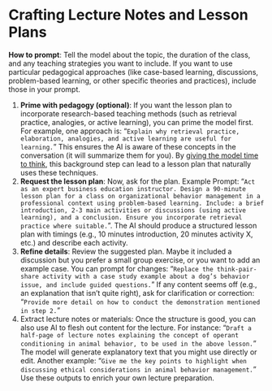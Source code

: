 # Crafting Lecture Notes and Lesson Plans

**How to prompt**: Tell the model about the topic, the duration of the class, and any teaching strategies you want to include. If you want to use particular pedagogical approaches (like case-based learning, discussions, problem-based learning, or other specific theories and practices), include those in your prompt.

1.	**Prime with pedagogy (optional)**: If you want the lesson plan to incorporate research-based teaching methods (such as retrieval practice, analogies, or active learning), you can prime the model first. For example, one approach is: “`Explain why retrieval practice, elaboration, analogies, and active learning are useful for learning.`” This ensures the AI is aware of these concepts in the conversation (it will summarize them for you). By [giving the model time to think](/prompting/chain-of-thought-prompting), this background step can lead to a lesson plan that naturally uses these techniques.
2.	**Request the lesson plan**: Now, ask for the plan.
Example Prompt: “`Act as an expert business education instructor. Design a 90-minute lesson plan for a class on organizational behavior management in a professional context using problem-based learning. Include: a brief introduction, 2-3 main activities or discussions (using active learning), and a conclusion. Ensure you incorporate retrieval practice where suitable.`”.
The AI should produce a structured lesson plan with timings (e.g., 10 minutes introduction, 20 minutes activity X, etc.) and describe each activity.
3.	**Refine details**: Review the suggested plan. Maybe it included a discussion but you prefer a small group exercise, or you want to add an example case. You can prompt for changes: “`Replace the think-pair-share activity with a case study example about a dog’s behavior issue, and include guided questions.`” If any content seems off (e.g., an explanation that isn’t quite right), ask for clarification or correction: “`Provide more detail on how to conduct the demonstration mentioned in step 2.`”
4.	Extract lecture notes or materials: Once the structure is good, you can also use AI to flesh out content for the lecture. For instance: “`Draft a half-page of lecture notes explaining the concept of operant conditioning in animal behavior, to be used in the above lesson.`” The model will generate explanatory text that you might use directly or edit. Another example: “`Give me the key points to highlight when discussing ethical considerations in animal behavior management.`” Use these outputs to enrich your own lecture preparation.
